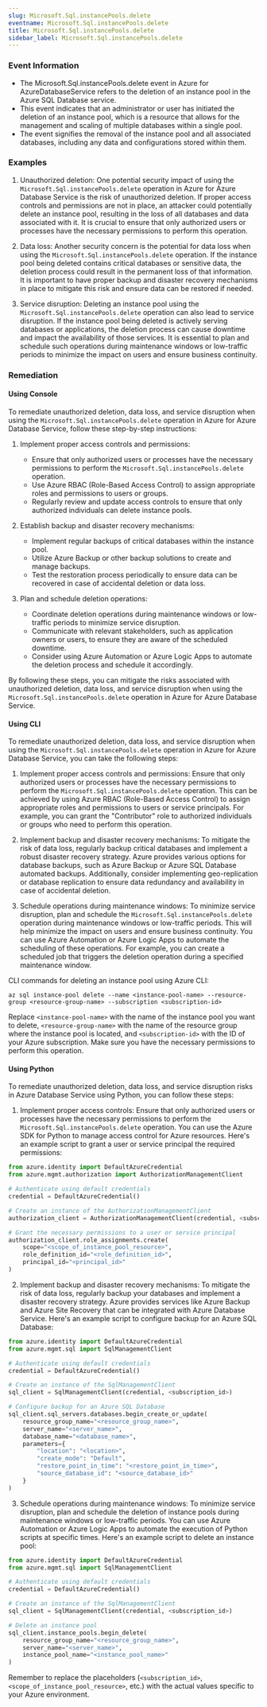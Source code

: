 ```yaml
--- 
slug: Microsoft.Sql.instancePools.delete
eventname: Microsoft.Sql.instancePools.delete
title: Microsoft.Sql.instancePools.delete
sidebar_label: Microsoft.Sql.instancePools.delete
---
```

                       
### Event Information

- The Microsoft.Sql.instancePools.delete event in Azure for AzureDatabaseService refers to the deletion of an instance pool in the Azure SQL Database service.
- This event indicates that an administrator or user has initiated the deletion of an instance pool, which is a resource that allows for the management and scaling of multiple databases within a single pool.
- The event signifies the removal of the instance pool and all associated databases, including any data and configurations stored within them.


### Examples

1. Unauthorized deletion: One potential security impact of using the `Microsoft.Sql.instancePools.delete` operation in Azure for Azure Database Service is the risk of unauthorized deletion. If proper access controls and permissions are not in place, an attacker could potentially delete an instance pool, resulting in the loss of all databases and data associated with it. It is crucial to ensure that only authorized users or processes have the necessary permissions to perform this operation.

2. Data loss: Another security concern is the potential for data loss when using the `Microsoft.Sql.instancePools.delete` operation. If the instance pool being deleted contains critical databases or sensitive data, the deletion process could result in the permanent loss of that information. It is important to have proper backup and disaster recovery mechanisms in place to mitigate this risk and ensure data can be restored if needed.

3. Service disruption: Deleting an instance pool using the `Microsoft.Sql.instancePools.delete` operation can also lead to service disruption. If the instance pool being deleted is actively serving databases or applications, the deletion process can cause downtime and impact the availability of those services. It is essential to plan and schedule such operations during maintenance windows or low-traffic periods to minimize the impact on users and ensure business continuity.

### Remediation

#### Using Console

To remediate unauthorized deletion, data loss, and service disruption when using the `Microsoft.Sql.instancePools.delete` operation in Azure for Azure Database Service, follow these step-by-step instructions:

1. Implement proper access controls and permissions:
   - Ensure that only authorized users or processes have the necessary permissions to perform the `Microsoft.Sql.instancePools.delete` operation.
   - Use Azure RBAC (Role-Based Access Control) to assign appropriate roles and permissions to users or groups.
   - Regularly review and update access controls to ensure that only authorized individuals can delete instance pools.

2. Establish backup and disaster recovery mechanisms:
   - Implement regular backups of critical databases within the instance pool.
   - Utilize Azure Backup or other backup solutions to create and manage backups.
   - Test the restoration process periodically to ensure data can be recovered in case of accidental deletion or data loss.

3. Plan and schedule deletion operations:
   - Coordinate deletion operations during maintenance windows or low-traffic periods to minimize service disruption.
   - Communicate with relevant stakeholders, such as application owners or users, to ensure they are aware of the scheduled downtime.
   - Consider using Azure Automation or Azure Logic Apps to automate the deletion process and schedule it accordingly.

By following these steps, you can mitigate the risks associated with unauthorized deletion, data loss, and service disruption when using the `Microsoft.Sql.instancePools.delete` operation in Azure for Azure Database Service.

#### Using CLI

To remediate unauthorized deletion, data loss, and service disruption when using the `Microsoft.Sql.instancePools.delete` operation in Azure for Azure Database Service, you can take the following steps:

1. Implement proper access controls and permissions: Ensure that only authorized users or processes have the necessary permissions to perform the `Microsoft.Sql.instancePools.delete` operation. This can be achieved by using Azure RBAC (Role-Based Access Control) to assign appropriate roles and permissions to users or service principals. For example, you can grant the "Contributor" role to authorized individuals or groups who need to perform this operation.

2. Implement backup and disaster recovery mechanisms: To mitigate the risk of data loss, regularly backup critical databases and implement a robust disaster recovery strategy. Azure provides various options for database backups, such as Azure Backup or Azure SQL Database automated backups. Additionally, consider implementing geo-replication or database replication to ensure data redundancy and availability in case of accidental deletion.

3. Schedule operations during maintenance windows: To minimize service disruption, plan and schedule the `Microsoft.Sql.instancePools.delete` operation during maintenance windows or low-traffic periods. This will help minimize the impact on users and ensure business continuity. You can use Azure Automation or Azure Logic Apps to automate the scheduling of these operations. For example, you can create a scheduled job that triggers the deletion operation during a specified maintenance window.

CLI commands for deleting an instance pool using Azure CLI:

```
az sql instance-pool delete --name <instance-pool-name> --resource-group <resource-group-name> --subscription <subscription-id>
```

Replace `<instance-pool-name>` with the name of the instance pool you want to delete, `<resource-group-name>` with the name of the resource group where the instance pool is located, and `<subscription-id>` with the ID of your Azure subscription. Make sure you have the necessary permissions to perform this operation.

#### Using Python

To remediate unauthorized deletion, data loss, and service disruption risks in Azure Database Service using Python, you can follow these steps:

1. Implement proper access controls: Ensure that only authorized users or processes have the necessary permissions to perform the `Microsoft.Sql.instancePools.delete` operation. You can use the Azure SDK for Python to manage access control for Azure resources. Here's an example script to grant a user or service principal the required permissions:

```python
from azure.identity import DefaultAzureCredential
from azure.mgmt.authorization import AuthorizationManagementClient

# Authenticate using default credentials
credential = DefaultAzureCredential()

# Create an instance of the AuthorizationManagementClient
authorization_client = AuthorizationManagementClient(credential, <subscription_id>)

# Grant the necessary permissions to a user or service principal
authorization_client.role_assignments.create(
    scope="<scope_of_instance_pool_resource>",
    role_definition_id="<role_definition_id>",
    principal_id="<principal_id>"
)
```

2. Implement backup and disaster recovery mechanisms: To mitigate the risk of data loss, regularly backup your databases and implement a disaster recovery strategy. Azure provides services like Azure Backup and Azure Site Recovery that can be integrated with Azure Database Service. Here's an example script to configure backup for an Azure SQL Database:

```python
from azure.identity import DefaultAzureCredential
from azure.mgmt.sql import SqlManagementClient

# Authenticate using default credentials
credential = DefaultAzureCredential()

# Create an instance of the SqlManagementClient
sql_client = SqlManagementClient(credential, <subscription_id>)

# Configure backup for an Azure SQL Database
sql_client.sql_servers.databases.begin_create_or_update(
    resource_group_name="<resource_group_name>",
    server_name="<server_name>",
    database_name="<database_name>",
    parameters={
        "location": "<location>",
        "create_mode": "Default",
        "restore_point_in_time": "<restore_point_in_time>",
        "source_database_id": "<source_database_id>"
    }
)
```

3. Schedule operations during maintenance windows: To minimize service disruption, plan and schedule the deletion of instance pools during maintenance windows or low-traffic periods. You can use Azure Automation or Azure Logic Apps to automate the execution of Python scripts at specific times. Here's an example script to delete an instance pool:

```python
from azure.identity import DefaultAzureCredential
from azure.mgmt.sql import SqlManagementClient

# Authenticate using default credentials
credential = DefaultAzureCredential()

# Create an instance of the SqlManagementClient
sql_client = SqlManagementClient(credential, <subscription_id>)

# Delete an instance pool
sql_client.instance_pools.begin_delete(
    resource_group_name="<resource_group_name>",
    server_name="<server_name>",
    instance_pool_name="<instance_pool_name>"
)
```

Remember to replace the placeholders (`<subscription_id>`, `<scope_of_instance_pool_resource>`, etc.) with the actual values specific to your Azure environment.


 